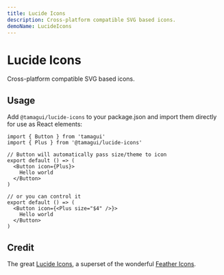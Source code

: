 ```yaml
---
title: Lucide Icons
description: Cross-platform compatible SVG based icons.
demoName: LucideIcons
---
```


# Lucide Icons

<Description>Cross-platform compatible SVG based icons.</Description>

<HeroContainer noPad>
  <LucideIconsDemo />
</HeroContainer>

## Usage

Add `@tamagui/lucide-icons` to your package.json and import them directly for use as React elements:

```tsx
import { Button } from 'tamagui'
import { Plus } from '@tamagui/lucide-icons'

// Button will automatically pass size/theme to icon
export default () => (
  <Button icon={Plus}>
    Hello world
  </Button>
)

// or you can control it
export default () => (
  <Button icon={<Plus size="$4" />}>
    Hello world
  </Button>
)
```

## Credit

The great [Lucide Icons](https://lucide.dev/), a superset of the wonderful [Feather Icons](https://feathericons.com/).
